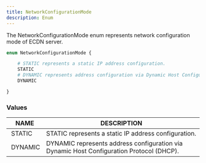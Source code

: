 ```yaml
---
title: NetworkConfigurationMode
description: Enum
---
```


The NetworkConfigurationMode enum represents network configuration mode of ECDN server.
	
```graphql
enum NetworkConfigurationMode {

	# STATIC represents a static IP address configuration.
	STATIC
	# DYNAMIC represents address configuration via Dynamic Host Configuration Protocol (DHCP).
	DYNAMIC

}
```

### Values

| NAME | DESCRIPTION |
| - | - |
| STATIC | STATIC represents a static IP address configuration. |
| DYNAMIC | DYNAMIC represents address configuration via Dynamic Host Configuration Protocol (DHCP). |

